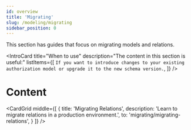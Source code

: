 ```yaml
---
id: overview
title: 'Migrating'
slug: /modeling/migrating
sidebar_position: 0
---
```



<DocumentationNotice />

This section has guides that focus on migrating models and relations.

<IntroCard
  title="When to use"
  description="The content in this section is useful:"
  listItems={[
    `If you want to introduce changes to your existing authorization model or upgrade it to the new schema version.`,
  ]}
/>

# Content

<CardGrid
  middle={[
    {
      title: 'Migrating Relations',
	  description: 'Learn to migrate relations in a production environment.',
      to: 'migrating/migrating-relations',
    }
  ]}
/>
